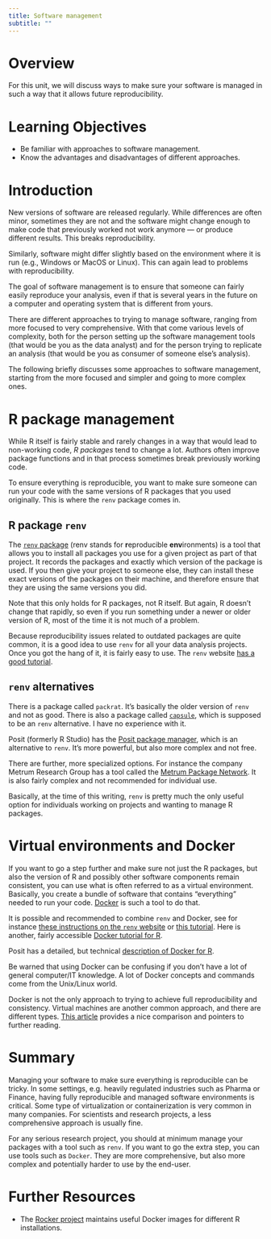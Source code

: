 ```yaml
---
title: Software management
subtitle: ""
---
```


# Overview

For this unit, we will discuss ways to make sure your software is managed in such a way that it allows future reproducibility. 


# Learning Objectives

- Be familiar with approaches to software management.
- Know the advantages and disadvantages of different approaches.


# Introduction

New versions of software are released regularly. While differences are often minor, sometimes they are not and the software might change enough to make code that previously worked not work anymore --- or produce different results. This breaks reproducibility.

Similarly, software might differ slightly based on the environment where it is run (e.g., Windows or MacOS or Linux). This can again lead to problems with reproducibility. 

The goal of software management is to ensure that someone can fairly easily reproduce your analysis, even if that is several years in the future on a computer and operating system that is different from yours.

There are different approaches to trying to manage software, ranging from more focused to very comprehensive. With that come various levels of complexity, both for the person setting up the software management tools (that would be you as the data analyst) and for the person trying to replicate an analysis (that would be you as consumer of someone else's analysis).

The following briefly discusses some approaches to software management, starting from the more focused and simpler and going to more complex ones. 


# R package management

While R itself is fairly stable and rarely changes in a way that would lead to non-working code, _R packages_ tend to change a lot. Authors often improve package functions and in that process sometimes break previously working code. 

To ensure everything is reproducible, you want to make sure someone can run your code with the same versions of R packages that you used originally. This is where the `renv` package comes in.

## R package `renv` 
The [`renv` package](https://rstudio.github.io/renv/index.html) (renv stands for  **r**eproducible **env**ironments) is a tool that allows you to install all packages you use for a given project as part of that project. It records the packages and exactly which version of the package is used. If you then give your project to someone else, they can install these exact versions of the packages on their machine, and therefore ensure that they are using the same versions you did. 

Note that this only holds for R packages, not R itself. But again, R doesn't change that rapidly, so even if you run something under a newer or older version of R, most of the time it is not much of a problem.

Because reproducibility issues related to outdated packages are quite common, it is a good idea to use `renv` for all your data analysis projects. Once you got the hang of it, it is fairly easy to use. The `renv` website [has a good tutorial](https://rstudio.github.io/renv/articles/renv.html).


## `renv` alternatives
There is a package called `packrat`. It's basically the older version of `renv` and not as good. There is also a package called [`capsule`](https://github.com/milesmcbain/capsule), which is supposed to be an `renv` alternative. I have no experience with it.

Posit (formerly R Studio) has the [Posit package manager](https://packagemanager.posit.co/client/#/), which is an alternative to `renv`. It's more powerful, but also more complex and not free.

There are further, more specialized options. For instance the company Metrum Research Group has a tool called the [Metrum Package Network](https://kb.metworx.com/Users/Managing_R_Packages/r-package-management/). It is also fairly complex and not recommended for individual use.

Basically, at the time of this writing, `renv` is pretty much the only useful option for individuals working on projects and wanting to manage R packages.


# Virtual environments and Docker

If you want to go a step further and make sure not just the R packages, but also the version of R and possibly other software components remain consistent, you can use what is often referred to as a virtual environment. Basically, you create a bundle of software that contains "everything" needed to run your code. [Docker](https://www.docker.com/) is such a tool to do that. 

It is possible and recommended to combine `renv` and Docker, see for instance [these instructions on the `renv` website](https://rstudio.github.io/renv/articles/docker.html) or [this tutorial](https://appsilon.com/renv-with-docker/). Here is another, fairly accessible [Docker tutorial for R](https://eliocamp.github.io/codigo-r/en/2021/08/docker-renv/).

Posit has a detailed, but technical [description of Docker for R](https://solutions.posit.co/envs-pkgs/environments/docker/).

Be warned that using Docker can be confusing if you don't have a lot of general computer/IT knowledge. A lot of Docker concepts and commands come from the Unix/Linux world.

Docker is not the only approach to trying to achieve full reproducibility and consistency. Virtual machines are another common approach, and there are different types. [This article](https://aws.amazon.com/compare/the-difference-between-docker-vm/
) provides a nice comparison and pointers to further reading.  


# Summary

Managing your software to make sure everything is reproducible can be tricky. In some settings, e.g. heavily regulated industries such as Pharma or Finance, having fully reproducible and managed software environments is critical. Some type of virtualization or containerization is very common in many companies. For scientists and research projects, a less comprehensive approach is usually fine. 

For any serious research project, you should at minimum manage your packages with a tool such as `renv`. If you want to go the extra step, you can use tools such as `Docker`. They are more comprehensive, but also more complex and potentially harder to use by the end-user.


# Further Resources

- The [Rocker project](https://rocker-project.org/) maintains useful Docker images for different R installations.

